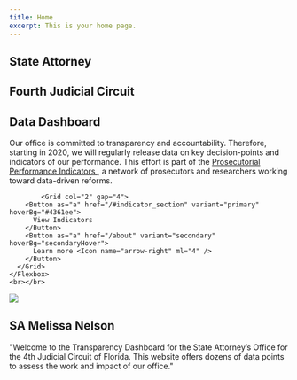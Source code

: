 ```yaml
---
title: Home
excerpt: This is your home page.
---
```


<Section pt="8|12|16|24">
  <Container>
    <Flexbox
      flexDirection="column"
      alignItems="center|flex-start"
      textAlign="center|left"
    >
      <H1 m="0" fontWeight="bold" lineHeight="tight" >
        State Attorney
      </H1>
      <H1 m="0" fontWeight="bold" lineHeight="tight">
        Fourth Judicial Circuit
      </H1>
            <H1 m="0" fontWeight="bold" lineHeight="tight" color="#4361ee">
        Data Dashboard
      </H1>
      <P fontSize="xl|2xl" mt="2" >
        Our office is committed to transparency and accountability. Therefore, starting in 2020, we will regularly release data on key decision-points and indicators of our performance. This effort is part of the <a href="https://prosecutorialperformanceindicators.org/"> Prosecutorial Performance Indicators </a>, a network of prosecutors and researchers working toward data-driven reforms. 
      </P>
      
            <Grid col="2" gap="4">
        <Button as="a" href="/#indicator_section" variant="primary" hoverBg="#4361ee">
          View Indicators
        </Button>
        <Button as="a" href="/about" variant="secondary" hoverBg="secondaryHover">
          Learn more <Icon name="arrow-right" ml="4" />
        </Button>
      </Grid>
    </Flexbox>
    <br></br>


  </Container>
</Section>


<Section py="8|12|16|24">
  <Container>
    <Grid col="1|2" gap="8|12|16" alignItems="center">
      <Image
        src="jacksonville_site_image.jpg"
        colStart="null|2"
        w="full"
        rounded="lg"
        overflow="hidden"
      />
      <Flexbox
        flexDirection="column"
        alignItems="center|flex-start"
        textAlign="center|left"
      >
        <H2 m="0" lineHeight="tight">
          SA Melissa Nelson
        </H2>
        <P fontSize="xl|2xl" mt="2">
          "Welcome to the Transparency Dashboard for the State Attorney’s Office
          for the 4th Judicial Circuit of Florida. This website offers dozens of
          data points to assess the work and impact of our office."
        </P>
      </Flexbox>
    </Grid>
  </Container>
</Section>

<Block src="fcards" />
<a name="indicator_section"></a>
<Block src="cards" />

<Block src="examples/footer-01" />
